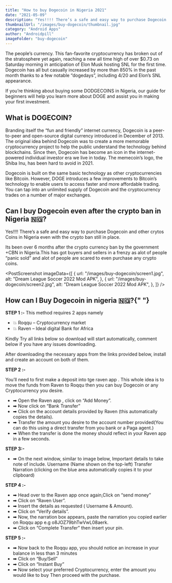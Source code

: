 ```yaml
---
title: "How to buy Dogecoin in Nigeria 2021"
date: "2021-05-09"
description: "Yes!!!! There’s a safe and easy way to purchase Dogecoin and other crytos Coins in Nigeria"
thumbnailUrl: "/images/buy-dogecoin/thumbnail.jpg"
category: "Android Apps"
author: "Androidpill"
imageFolder: "buy-dogecoin"
---
```



The people’s currency. This fan-favorite cryptocurrency has broken out of the stratosphere yet again, reaching a new all time high of over $0.73 on Saturday morning in anticipation of Elon Musk hosting SNL for the first time. Dogecoin has all but casually increased by more than 850% in the past month thanks to a few notable “dogedays”, including 4/20 and Elon’s SNL appearance.

If you’re thinking about buying some DODGECOINS in Nigeria, our guide for beginners will help you learn more about DOGE and assist you in making your first investment.

## What is DOGECOIN?

Branding itself the “fun and friendly” internet currency, Dogecoin is a peer-to-peer and open-source digital currency introduced in December of 2013. The original idea behind Dogecoin was to create a more memorable cryptocurrency project to help the public understand the technology behind blockchains. Since then, Dogecoin has become an icon in the internet-powered individual investor era we live in today. The memecoin’s logo, the Shiba Inu, has been hard to avoid in 2021.

<NativeBanners type={2} />
Dogecoin is built on the same basic technology as other cryptocurrencies like Bitcoin.
However, DOGE introduces a few improvements to Bitcoin’s technology to enable users
to access faster and more affordable trading. You can tap into an unlimited supply
of Dogecoin and the cryptocurrency trades on a number of major exchanges.

## Can I buy Dogecoin even after the crypto ban in Nigeria 🇳🇬?

Yes!!!! There’s a safe and easy way to purchase Dogecoin and other crytos Coins in Nigeria even with the crypto ban still in place.

Its been over 6 months after the crypto currency ban by the government +CBN in Nigeria.This has got buyers and sellers in a frenzy as alot of people “panic sold” and alot of people are scared to even purchase any crypto coins.

<PostScreenshot
  imageData={[
    {
      url: "/images/buy-dogecoin/screen1.jpg",
      alt: "Dream League Soccer 2022 Mod APK",
    },
    {
      url: "/images/buy-dogecoin/screen2.jpg",
      alt: "Dream League Soccer 2022 Mod APK",
    },
  ]}
/>
## How can I Buy Dogecoin in nigeria 🇳🇬?{" "}

**STEP 1 :-** This method requires 2 apps namely

- 💥 Roqqu – Cryptocurrency market
- 💥 Raven – Ideal digital Bank for Africa

<DownloadLinks
  url="https://linkedprepenseprepense.com/q5qfg8veup?key=ee3100f4306f4ef023600190f239b221"
  text="DOWNLOAD ROQQU LINK 1"
/>
<DownloadLinks
  url="https://app.roqqu.com/signup?ref=o8JOZ79bhTwVwL08aerk"
  text="DOWNLOAD ROQQU LINK 2"
/>

<DownloadLinks
  url="https://linkedprepenseprepense.com/q5qfg8veup?key=ee3100f4306f4ef023600190f239b221"
  text="DOWNLOAD RAVEN LINK 1"
/>

<DownloadLinks url="https://getravenbank.com/" text="DOWNLOAD RAVEN LINK 2" />

<p class="text-center text-sm ">
  Kindly Try all links below so download will start automatically, comment below
  if you have any issues downloading.
</p>

After downloading the necessary apps from the links provided below, install and create an account on both of them.

**STEP 2 :-**

You’ll need to first make a deposit into tge raven app . This whole idea is to move the funds from Raven to Roqqu then you can buy Dogecoin or any Cryptocurrency you desire.

- ➡ Open the Raven app , click on “Add Money”.
- ➡ Now click on “Bank Transfer”
- ➡ Click on the account details provided by Raven (this automatically copies the details).
- ➡ Transfer the amount you desire to the account number provided(You can do this using a direct transfer from you bank or a Paga agent.)
- ➡ When the transfer is done the money should reflect in your Raven app in a few seconds.

**STEP 3:-**

- ➡ On the next window, similar to image below, Important details to take note of include.
  Username (Name shown on the top-left)
  Transfer Narration (clicking on the blue area automatically copies it to your clipboard)

**STEP 4 :-**

- ➡ Head over to the Raven app once again,Click on “send money”
- ➡ Click on “Raven User”.
- ➡ Insert the details as requested ( Username & Amount).
- ➡ Click on “Verify details”.
- ➡ Now, the narration box appears, paste the narration you copied earlier on Roqqu app e.g o8JOZ79bhTwVwL08aerk.
- ➡ Click on “Complete Transfer” then insert your pin.

**STEP 5 :-**

- ➡ Now back to the Roqqu app, you should notice an increase in your balance in less than 3 minutes
- ➡ Click on “Buy/Sell”
- ➡ Click on “Instant Buy”
- ➡ Now select your preferred Cryptocurrency, enter the amount you would like to buy Then proceed with the purchase.
